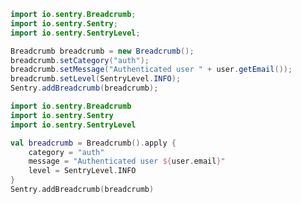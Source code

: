 ```java
import io.sentry.Breadcrumb;
import io.sentry.Sentry;
import io.sentry.SentryLevel;

Breadcrumb breadcrumb = new Breadcrumb();
breadcrumb.setCategory("auth");
breadcrumb.setMessage("Authenticated user " + user.getEmail());
breadcrumb.setLevel(SentryLevel.INFO);
Sentry.addBreadcrumb(breadcrumb);
```

```kotlin
import io.sentry.Breadcrumb
import io.sentry.Sentry
import io.sentry.SentryLevel

val breadcrumb = Breadcrumb().apply {
    category = "auth"
    message = "Authenticated user ${user.email}"
    level = SentryLevel.INFO
}
Sentry.addBreadcrumb(breadcrumb)
```
